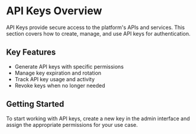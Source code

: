 # API Keys Overview

API Keys provide secure access to the platform's APIs and services. This section covers how to create, manage, and use API keys for authentication.

## Key Features

- Generate API keys with specific permissions
- Manage key expiration and rotation
- Track API key usage and activity
- Revoke keys when no longer needed

## Getting Started

To start working with API keys, create a new key in the admin interface and assign the appropriate permissions for your use case.
